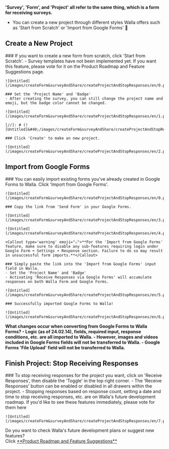 
<Callout type='warning' emoji="⚠️">**'Survey', 'Form', and 'Project' all refer to the same thing, which is a form for receiving surveys.**</Callout>

- You can create a new project through different styles Walla offers such as 'Start from Scratch' or 'Import from Google Forms' 🙆

## Create a New Project

<Steps>
    ### If you want to create a new form from scratch, click 'Start from Scratch'.
    - Survey templates have not been implemented yet. If you want this feature, please vote for it on the Product Roadmap and Feature Suggestions page.

    ![Untitled](/images/createForm&surveyAndShare/createProjectAndStopResponses/en/0.png)

    ### Set the 'Project Name' and 'Badge'
    - After creating the survey, you can still change the project name and emoji, but the badge color cannot be changed.

    ![Untitled](/images/createForm&surveyAndShare/createProjectAndStopResponses/en/1.png)

    [//]: # (![Untitled]&#40;/images/createForm&surveyAndShare/createProjectAndStopResponses/en/2.png&#41;)

    ### Click 'Create' to make an new project.

    ![Untitled](/images/createForm&surveyAndShare/createProjectAndStopResponses/en/2.png)

</Steps>

## Import from Google Forms

<Steps>
    ### You can easily import existing forms you've already created in Google Forms to Walla. Click 'Import from Google Forms'.

    ![Untitled](/images/createForm&surveyAndShare/createProjectAndStopResponses/en/0.png)

    ### Copy the link from 'Send Form' in your Google Forms.

    ![Untitled](/images/createForm&surveyAndShare/createProjectAndStopResponses/en/3.png)

    ![Untitled](/images/createForm&surveyAndShare/createProjectAndStopResponses/en/4.png)

    <Callout type='warning' emoji="⚠️">**For the 'Import from Google Forms' feature, make sure to disable any sub-features requiring login under Google Form ➡️ Settings ➡️ Response section. Failure to do so may result in unsuccessful form imports.**</Callout>

    ### Simply paste the link into the 'Import from Google Forms' input field in Walla.
    - Set the 'Project Name' and 'Badge'
    - Activating 'Receive Responses via Google Forms' will accumulate responses on both Walla Form and Google Forms.

    ![Untitled](/images/createForm&surveyAndShare/createProjectAndStopResponses/en/5.png)

    ### Successfully imported Google Forms to Walla!

    ![Untitled](/images/createForm&surveyAndShare/createProjectAndStopResponses/en/6.png)

</Steps>

<Callout type='info' emoji="🔔">**What changes occur when converting from Google Forms to Walla Forms? - Logic (as of 24.02.14), fields, required input, response conditions, etc. are all imported to Walla. - However, images and videos included in Google Forms fields will not be transferred to Walla. - Google Forms 'File Upload' field will not be transferred to Walla.**</Callout>

## Finish Project: Stop Receiving Responses

<Steps>
    ### To stop receiving responses for the project you want, click on 'Receive Responses', then disable the 'Toggle' in the top right corner.
    - The 'Receive Responses' button can be enabled or disabled in all drawers within the project.
    - Stopping responses based on response count, setting a date and time to stop receiving responses, etc. are on Walla's future development roadmap. If you'd like to see these features immediately, please vote for them here

    ![Untitled](/images/createForm&surveyAndShare/createProjectAndStopResponses/en/7.png)
</Steps>

<Callout type='info' emoji="🔔">
    Do you want to check Walla's future development plans or suggest new features? <br/>Click <a
    href='https://app.walla.my/signin?redirectUrl=/support/featureRequest'
    target="_blank"
    rel="noopener noreferrer"
    style={{textDecoration: 'underline'}}>**Product
    Roadmap and Feature Suggestions**</a>
</Callout>